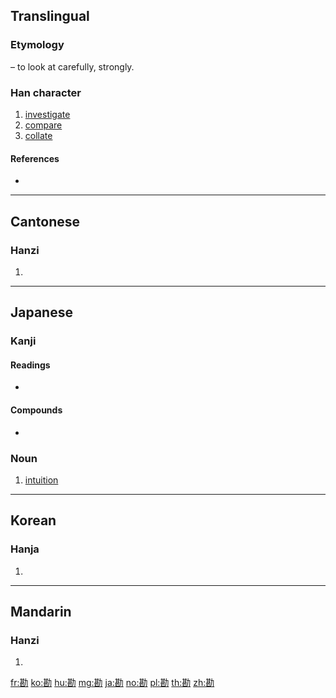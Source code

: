 ==Translingual==

===Etymology===
{{Han compound|力|t1=strong|甚|ls=psc|c1=s|c2=p}} – to look at carefully, strongly.

===Han character===
{{Han char|rn=19|rad=力|as=09|sn=11|four=44727|canj=TVKS|ids=⿰甚力}}

# [[investigate]]
# [[compare]]
# [[collate]]

====References====
* {{Han ref|kx=0148.190|dkj=02393|dj=0334.030|hdz=10373.180|uh=52D8|ud=21208|bh=B0C9|bd=45257}}

----

==Cantonese==

===Hanzi===
{{yue-hanzi|jyut=ham3|y=ham3}}

# {{defn|lang=yue|sort=力09}}

----

==Japanese==

===Kanji===
{{ja-kanji|grade=c|rs=力09}}

====Readings====
* {{ja-readings|goon=[[こん]] (kon)|kanon=[[かん]] (kan)|kun=[[かんがえる]] (kangaeru)}}

====Compounds====
{{ja-kanjitab|かん|yomi=o}}
* {{term|勘定||bill, check|tr=[[かんじょう]], [[kanjō]]|lang=ja}}

===Noun===
{{ja-noun|かん}}

# [[intuition]]

----

==Korean==

===Hanja===
{{ko-hanja|hangeul=감|rv=gam|mr=kam}}

# {{defn|lang=ko|sort=力09}}

----

==Mandarin==

===Hanzi===
{{cmn-hanzi|pin=[[kān]] ([[kan1]])|wg=k'an<sup>1</sup>}}

# {{defn|lang=cmn|sort=力09}}

[[fr:勘]]
[[ko:勘]]
[[hu:勘]]
[[mg:勘]]
[[ja:勘]]
[[no:勘]]
[[pl:勘]]
[[th:勘]]
[[zh:勘]]
